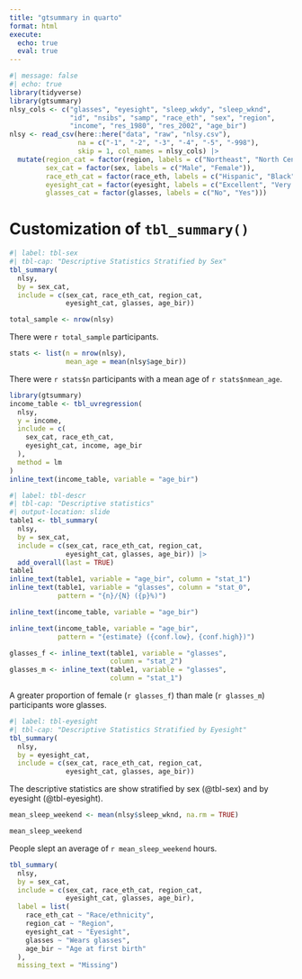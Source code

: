 ```yaml
---
title: "gtsummary in quarto"
format: html
execute: 
  echo: true
  eval: true
---
```


```r
#| message: false
#| echo: true
library(tidyverse)
library(gtsummary)
nlsy_cols <- c("glasses", "eyesight", "sleep_wkdy", "sleep_wknd", 
               "id", "nsibs", "samp", "race_eth", "sex", "region", 
               "income", "res_1980", "res_2002", "age_bir")
nlsy <- read_csv(here::here("data", "raw", "nlsy.csv"), 
                 na = c("-1", "-2", "-3", "-4", "-5", "-998"),
                 skip = 1, col_names = nlsy_cols) |> 
  mutate(region_cat = factor(region, labels = c("Northeast", "North Central", "South", "West")),
         sex_cat = factor(sex, labels = c("Male", "Female")),
         race_eth_cat = factor(race_eth, labels = c("Hispanic", "Black", "Non-Black, Non-Hispanic")),
         eyesight_cat = factor(eyesight, labels = c("Excellent", "Very good", "Good", "Fair", "Poor")),
         glasses_cat = factor(glasses, labels = c("No", "Yes")))
```

# Customization of `tbl_summary()`

```r
#| label: tbl-sex
#| tbl-cap: "Descriptive Statistics Stratified by Sex"
tbl_summary(
  nlsy,
  by = sex_cat,
  include = c(sex_cat, race_eth_cat, region_cat,
              eyesight_cat, glasses, age_bir))
```

```r
total_sample <- nrow(nlsy)
```

There were `r total_sample` participants.

```r
stats <- list(n = nrow(nlsy),
              mean_age = mean(nlsy$age_bir))
```

There were `r stats$n` participants with a mean age of `r stats$nmean_age`.

```r
library(gtsummary)
income_table <- tbl_uvregression(
  nlsy,
  y = income,
  include = c(
    sex_cat, race_eth_cat,
    eyesight_cat, income, age_bir
  ),
  method = lm
)
inline_text(income_table, variable = "age_bir")
```

```r
#| label: tbl-descr
#| tbl-cap: "Descriptive statistics"
#| output-location: slide
table1 <- tbl_summary(
  nlsy,
  by = sex_cat,
  include = c(sex_cat, race_eth_cat, region_cat,
              eyesight_cat, glasses, age_bir)) |> 
  add_overall(last = TRUE)
table1
inline_text(table1, variable = "age_bir", column = "stat_1")
inline_text(table1, variable = "glasses", column = "stat_0",
            pattern = "{n}/{N} ({p}%)")
```

```r
inline_text(income_table, variable = "age_bir")
```

```r
inline_text(income_table, variable = "age_bir",
            pattern = "{estimate} ({conf.low}, {conf.high})")
```

```r
glasses_f <- inline_text(table1, variable = "glasses", 
                         column = "stat_2")
glasses_m <- inline_text(table1, variable = "glasses", 
                         column = "stat_1")
```

A greater proportion of female (`r glasses_f`) than male (`r glasses_m`) participants wore glasses.

```r
#| label: tbl-eyesight
#| tbl-cap: "Descriptive Statistics Stratified by Eyesight"
tbl_summary(
  nlsy,
  by = eyesight_cat,
  include = c(sex_cat, race_eth_cat, region_cat,
              eyesight_cat, glasses, age_bir))
```

The descriptive statistics are show stratified by sex (@tbl-sex) and by eyesight (@tbl-eyesight).

```r
mean_sleep_weekend <- mean(nlsy$sleep_wknd, na.rm = TRUE)

mean_sleep_weekend
```

People slept an average of `r mean_sleep_weekend` hours.

```r
tbl_summary(
  nlsy,
  by = sex_cat,
  include = c(sex_cat, race_eth_cat, region_cat,
              eyesight_cat, glasses, age_bir),
  label = list(
    race_eth_cat ~ "Race/ethnicity",
    region_cat ~ "Region",
    eyesight_cat ~ "Eyesight",
    glasses ~ "Wears glasses",
    age_bir ~ "Age at first birth"
  ),
  missing_text = "Missing")
```
